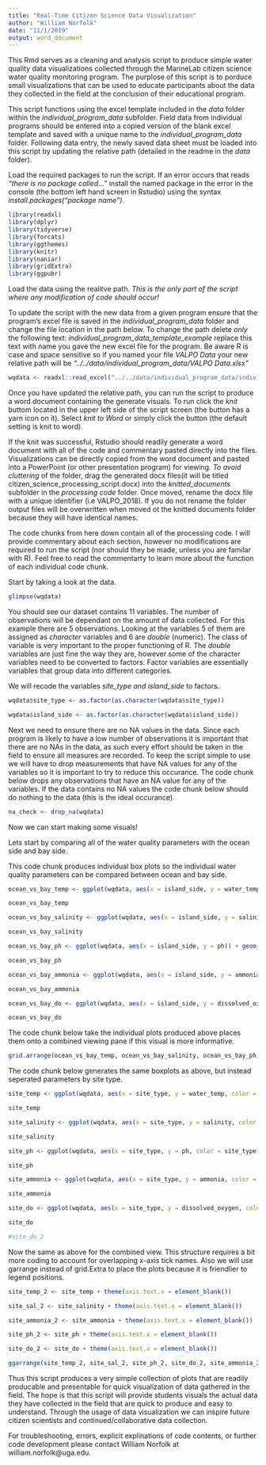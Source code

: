 ```yaml
---
title: "Real-Time Citizen Science Data Visualization"
author: "William Norfolk"
date: "11/1/2019"
output: word_document
---
```


This Rmd serves as a cleaning and analysis script to produce simple water quality data visualizations collected through the MarineLab citizen science water quality monitoring program. The purplose of this script is to porduce small visualizations that can be used to educate participants about the data they collected in the field at the conclusion of their educational program.

This script functions using the excel template included in the *data* folder within the *individual_program_data* subfolder. Field data from individual programs should be entered into a copied version of the blank excel template and saved with a unique name to the _individual_program_data_ folder. Following data entry, the newly saved data sheet must be loaded into this script by updating the relative path (detailed in the readme in the *data* folder).


Load the required packages to run the script. If an error occurs that reads *"there is no package called..."* install the named package in the error in the console (the bottom left hand screen in Rstudio) using the syntax *install.packages("package name")*.


```r
library(readxl)
library(dplyr)
library(tidyverse)
library(forcats)
library(ggthemes)
library(knitr)
library(naniar)
library(gridExtra)
library(ggpubr)
```


Load the data using the realitve path. _This is the only part of the script where any modification of code should occur!_

To update the script with the new data from a given program ensure that the program's excel file is saved in the *individual_program_data* folder and change the file location in the path below. To change the path delete _only_ the following text:
_individual_program_data_template_example_ replace this text with name you gave the new excel file for the program. Be aware R is case and space sensitive so if you named your file _VALPO Data_ your new relative path will be _"../../data/individual_program_data/VALPO Data.xlsx"_

```r
wqdata <- readxl::read_excel("../../data/individual_program_data/individual_program_data_template_example.xlsx")

```

Once you have updated the relative path, you can run the script to produce a word document containing the generate visuals. To run click the _knit_ buttom located in the upper left side of the script screen (the button has a yarn icon on it). Select _knit to Word_ or simply click the button (the default setting is knit to word). 

If the knit was successful, Rstudio should readily generate a word document with all of the code and commentary pasted directly into the files. Visualizations can be directly copied from the word document and pasted into a PowerPoint (or other presentation program) for viewing. _To avoid cluttering_ of the folder, drag the generated docx files(it will be titled citizen_science_processing_script.docx) into the _knitted_documents_ subfolder in the _processing code_ folder. Once moved, rename the docx file with a unique identifier (i.e VALPO_2018). If you do not rename the folder output files will be overwritten when moved ot the knitted documents folder because they will have identical names.


The code chunks from here down contain all of the processing code. I will provide commentary about each section, however no modifications are required to run the script (nor should they be made, unless you are familar with R). Feel free to read the commentarty to learn more about the function of each individual code chunk.


Start by taking a look at the data.

```r
glimpse(wqdata)

```

You should see our dataset contains 11 variables. The number of observations will be dependant on the amount of data collected. For this example there are 5 observations. Looking at the variables 5 of them are assigned as _character_ variables and 6 are _double_ (numeric). The class of variable is very important to the proper functioning of R. The _double_ variables are just fine the way they are, however some of the character variables need to be converted to factors. Factor variables are essentially variables that group data into different categories. 

We will recode the variables _site_type and island_side_ to factors.

```r
wqdata$site_type <- as.factor(as.character(wqdata$site_type))

wqdata$island_side <- as.factor(as.character(wqdata$island_side))

```


Next we need to ensure there are no NA values in the data. Since each program is likely to have a low number of observations it is important that there are no NAs in the data, as such every effort should be taken in the field to ensure all measures are recorded. To keep the script simple to use we will have to drop measurements that have NA values for any of the variables so it is important to try to reduce this occurance. 
The code chunk below drops any observations that have an NA value for any of the variables. If the data contains no NA values the code chunk below should do nothing to the data (this is the ideal occurance).

```r
na_check <- drop_na(wqdata)

```

Now we can start making some visuals!

Lets start by comparing all of the water quality parameters with the ocean side and bay side.

This code chunk produces individual box plots so the individual water quality parameters can be compared between ocean and bay side.

```r

ocean_vs_bay_temp <- ggplot(wqdata, aes(x = island_side, y = water_temp)) + geom_boxplot() + ggtitle("Ocean vs. Bay Temp") + xlab("Island Side") + ylab("Temperature (C)")

ocean_vs_bay_temp

ocean_vs_bay_salinity <- ggplot(wqdata, aes(x = island_side, y = salinity)) + geom_boxplot() + ggtitle("Ocean vs. Bay Salinity") + xlab("Island Side") + ylab("Salinity (ppt)")

ocean_vs_bay_salinity

ocean_vs_bay_ph <- ggplot(wqdata, aes(x = island_side, y = ph)) + geom_boxplot() + ggtitle("Ocean vs. Bay pH") + xlab("Island Side") + ylab("pH")

ocean_vs_bay_ph

ocean_vs_bay_ammonia <- ggplot(wqdata, aes(x = island_side, y = ammonia)) + geom_boxplot() + ggtitle("Ocean vs. Bay Ammonia") + xlab("Island Side") + ylab("Ammonia (mg/L")

ocean_vs_bay_ammonia

ocean_vs_bay_do <- ggplot(wqdata, aes(x = island_side, y = dissolved_oxygen)) + geom_boxplot() + ggtitle("Ocean vs. Bay DO") + xlab("Island Side") + ylab("Dissolved Oxygen (mg/L)")

ocean_vs_bay_do
```

The code chunk below take the individual plots produced above places them onto a combined viewing pane if this visual is more informative. 

```r
grid.arrange(ocean_vs_bay_temp, ocean_vs_bay_salinity, ocean_vs_bay_ph, ocean_vs_bay_do, ocean_vs_bay_ammonia, nrow = 2)
```

The code chunk below generates the same boxplots as above, but instead seperated parameters by site type.

```r
site_temp <- ggplot(wqdata, aes(x = site_type, y = water_temp, color = site_type)) + geom_boxplot() + ggtitle("Ocean vs. Bay Temp") + xlab("Site Type") + ylab("Temperature (C)") + theme(legend.position = "none")

site_temp

site_salinity <- ggplot(wqdata, aes(x = site_type, y = salinity, color = site_type)) + geom_boxplot() + ggtitle("Ocean vs. Bay Salinity") + xlab("Site Type") + ylab("Salinity (ppt)") + theme(legend.position = "none")

site_salinity

site_ph <- ggplot(wqdata, aes(x = site_type, y = ph, color = site_type)) + geom_boxplot() + ggtitle("Ocean vs. Bay pH") + xlab("Site Type") + ylab("pH") + theme(legend.position = "none")

site_ph

site_ammonia <- ggplot(wqdata, aes(x = site_type, y = ammonia, color = site_type)) + geom_boxplot() + ggtitle("Ocean vs. Bay Ammonia") + xlab("Site Type") + ylab("Ammonia (mg/L") + theme(legend.position = "none")

site_ammonia

site_do <- ggplot(wqdata, aes(x = site_type, y = dissolved_oxygen, color = site_type)) + geom_boxplot() + ggtitle("Ocean vs. Bay DO") + xlab("Site Type") + ylab("Dissolved Oxygen (mg/L)") + theme(legend.position = "none")

site_do

#site_do_2
```

Now the same as above for the combined view. This structure requires a bit more coding to account for overlapping x-axis tick names. Also we will use garrange instead of grid.Extra to place the plots because it is friendlier to legend positions. 

```r
site_temp_2 <- site_temp + theme(axis.text.x = element_blank())

site_sal_2 <- site_salinity + theme(axis.text.x = element_blank())

site_ammonia_2 <- site_ammonia + theme(axis.text.x = element_blank())

site_ph_2 <- site_ph + theme(axis.text.x = element_blank())

site_do_2 <- site_do + theme(axis.text.x = element_blank())
```

```r
ggarrange(site_temp_2, site_sal_2, site_ph_2, site_do_2, site_ammonia_2, ncol = 3, nrow = 2, common.legend = TRUE, legend = "bottom")
```

Thus this script produces a very simple collection of plots that are readily producable and presentable for quick visualization of data gathered in the field. The hope is that this script will provide students visuals the actual data they have collected in the field that are quick to produce and easy to understand. Through the usage of data visualization we can inspire future citizen scientists and continued/collaborative data collection. 

For troubleshooting, errors, explicit explinations of code contents, or further code development please contact William Norfolk at william.norfolk@uga.edu.



